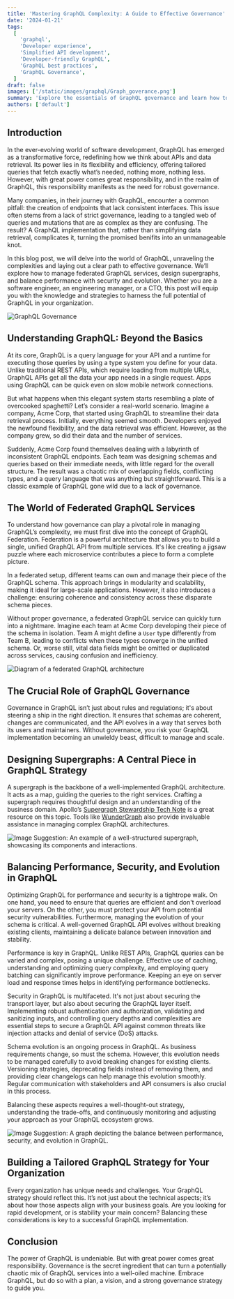 ```yaml
---
title: 'Mastering GraphQL Complexity: A Guide to Effective Governance'
date: '2024-01-21'
tags:
  [
    'graphql',
    'Developer experience',
    'Simplified API development',
    'Developer-friendly GraphQL',
    'GraphQL best practices',
    'GraphQL Governance',
  ]
draft: false
images: ['/static/images/graphql/Graph_goverance.png']
summary: 'Explore the essentials of GraphQL governance and learn how to simplify complex GraphQL APIs in our comprehensive guide. Master the best practices for streamlined API management and enhance your GraphQL strategy with our expert insights. Perfect for software engineers, managers, and CTOs.'
authors: ['default']
---
```


## Introduction

In the ever-evolving world of software development, GraphQL has emerged as a transformative force, redefining how we think about APIs and data retrieval. Its power lies in its flexibility and efficiency, offering tailored queries that fetch exactly what’s needed, nothing more, nothing less. However, with great power comes great responsibility, and in the realm of GraphQL, this responsibility manifests as the need for robust governance.

Many companies, in their journey with GraphQL, encounter a common pitfall: the creation of endpoints that lack consistent interfaces. This issue often stems from a lack of strict governance, leading to a tangled web of queries and mutations that are as complex as they are confusing. The result? A GraphQL implementation that, rather than simplifying data retrieval, complicates it, turning the promised benifits into an unmanageable knot.

In this blog post, we will delve into the world of GraphQL, unraveling the complexities and laying out a clear path to effective governance. We’ll explore how to manage federated GraphQL services, design supergraphs, and balance performance with security and evolution. Whether you are a software engineer, an engineering manager, or a CTO, this post will equip you with the knowledge and strategies to harness the full potential of GraphQL in your organization.

![GraphQL Governance](/static/images/graphql/Graph_goverance.png)

## Understanding GraphQL: Beyond the Basics

At its core, GraphQL is a query language for your API and a runtime for executing those queries by using a type system you define for your data. Unlike traditional REST APIs, which require loading from multiple URLs, GraphQL APIs get all the data your app needs in a single request. Apps using GraphQL can be quick even on slow mobile network connections.

But what happens when this elegant system starts resembling a plate of overcooked spaghetti? Let’s consider a real-world scenario. Imagine a company, Acme Corp, that started using GraphQL to streamline their data retrieval process. Initially, everything seemed smooth. Developers enjoyed the newfound flexibility, and the data retrieval was efficient. However, as the company grew, so did their data and the number of services.

Suddenly, Acme Corp found themselves dealing with a labyrinth of inconsistent GraphQL endpoints. Each team was designing schemas and queries based on their immediate needs, with little regard for the overall structure. The result was a chaotic mix of overlapping fields, conflicting types, and a query language that was anything but straightforward. This is a classic example of GraphQL gone wild due to a lack of governance.

## The World of Federated GraphQL Services

To understand how governance can play a pivotal role in managing GraphQL’s complexity, we must first dive into the concept of GraphQL Federation. Federation is a powerful architecture that allows you to build a single, unified GraphQL API from multiple services. It's like creating a jigsaw puzzle where each microservice contributes a piece to form a complete picture.

In a federated setup, different teams can own and manage their piece of the GraphQL schema. This approach brings in modularity and scalability, making it ideal for large-scale applications. However, it also introduces a challenge: ensuring coherence and consistency across these disparate schema pieces.

Without proper governance, a federated GraphQL service can quickly turn into a nightmare. Imagine each team at Acme Corp developing their piece of the schema in isolation. Team A might define a `User` type differently from Team B, leading to conflicts when these types converge in the unified schema. Or, worse still, vital data fields might be omitted or duplicated across services, causing confusion and inefficiency.

![Diagram of a federated GraphQL architecture](/static/images/graphql/software_engineer_team_perplexed.png)

## The Crucial Role of GraphQL Governance

Governance in GraphQL isn’t just about rules and regulations; it's about steering a ship in the right direction. It ensures that schemas are coherent, changes are communicated, and the API evolves in a way that serves both its users and maintainers. Without governance, you risk your GraphQL implementation becoming an unwieldy beast, difficult to manage and scale.

## Designing Supergraphs: A Central Piece in GraphQL Strategy

A supergraph is the backbone of a well-implemented GraphQL architecture. It acts as a map, guiding the queries to the right services. Crafting a supergraph requires thoughtful design and an understanding of the business domain. Apollo’s [Supergraph Stewardship Tech Note](https://www.apollographql.com/docs/technotes/TN0025-supergraph-stewardship/) is a great resource on this topic. Tools like [WunderGraph](https://wundergraph.com) also provide invaluable assistance in managing complex GraphQL architectures.

![Image Suggestion: An example of a well-structured supergraph, showcasing its components and interactions.](/static/images/graphql/software_engineer_team_perplexed.png)

## Balancing Performance, Security, and Evolution in GraphQL

Optimizing GraphQL for performance and security is a tightrope walk. On one hand, you need to ensure that queries are efficient and don't overload your servers. On the other, you must protect your API from potential security vulnerabilities. Furthermore, managing the evolution of your schema is critical. A well-governed GraphQL API evolves without breaking existing clients, maintaining a delicate balance between innovation and stability.

Performance is key in GraphQL. Unlike REST APIs, GraphQL queries can be varied and complex, posing a unique challenge. Effective use of caching, understanding and optimizing query complexity, and employing query batching can significantly improve performance. Keeping an eye on server load and response times helps in identifying performance bottlenecks.

Security in GraphQL is multifaceted. It's not just about securing the transport layer, but also about securing the GraphQL layer itself. Implementing robust authentication and authorization, validating and sanitizing inputs, and controlling query depths and complexities are essential steps to secure a GraphQL API against common threats like injection attacks and denial of service (DoS) attacks.

Schema evolution is an ongoing process in GraphQL. As business requirements change, so must the schema. However, this evolution needs to be managed carefully to avoid breaking changes for existing clients. Versioning strategies, deprecating fields instead of removing them, and providing clear changelogs can help manage this evolution smoothly. Regular communication with stakeholders and API consumers is also crucial in this process.

Balancing these aspects requires a well-thought-out strategy, understanding the trade-offs, and continuously monitoring and adjusting your approach as your GraphQL ecosystem grows.

![Image Suggestion: A graph depicting the balance between performance, security, and evolution in GraphQL.](/static/images/graphql/software_engineer_team_perplexed.png)

## Building a Tailored GraphQL Strategy for Your Organization

Every organization has unique needs and challenges. Your GraphQL strategy should reflect this. It’s not just about the technical aspects; it’s about how those aspects align with your business goals. Are you looking for rapid development, or is stability your main concern? Balancing these considerations is key to a successful GraphQL implementation.

## Conclusion

The power of GraphQL is undeniable. But with great power comes great responsibility. Governance is the secret ingredient that can turn a potentially chaotic mix of GraphQL services into a well-oiled machine. Embrace GraphQL, but do so with a plan, a vision, and a strong governance strategy to guide you.

<BlogNewsletterForm title="Get twice as much done with a fifth of the code." />
